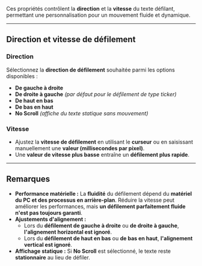 Ces propriétés contrôlent la **direction** et la **vitesse** du texte défilant, permettant une personnalisation pour un mouvement fluide et dynamique.

***

## **Direction et vitesse de défilement**

### **Direction**

Sélectionnez la **direction de défilement** souhaitée parmi les options disponibles :

* **De gauche à droite**
* **De droite à gauche** *(par défaut pour le défilement de type ticker)*
* **De haut en bas**
* **De bas en haut**
* **No Scroll** *(affiche du texte statique sans mouvement)*

### **Vitesse**

* Ajustez la **vitesse de défilement** en utilisant le **curseur** ou en saisissant manuellement une **valeur (millisecondes par pixel)**.
* Une **valeur de vitesse plus basse** entraîne un **défilement plus rapide**.

***

## **Remarques**

* **Performance matérielle :** La **fluidité** du défilement dépend du **matériel du PC et des processus en arrière-plan**. Réduire la vitesse peut améliorer les performances, mais **un défilement parfaitement fluide n'est pas toujours garanti**.
* **Ajustements d'alignement :**
  * Lors du **défilement de gauche à droite** ou **de droite à gauche**, **l'alignement horizontal est ignoré**.
  * Lors du **défilement de haut en bas** ou **de bas en haut**, **l'alignement vertical est ignoré**.
* **Affichage statique :** Si **No Scroll** est sélectionné, le texte reste **stationnaire** au lieu de défiler.
